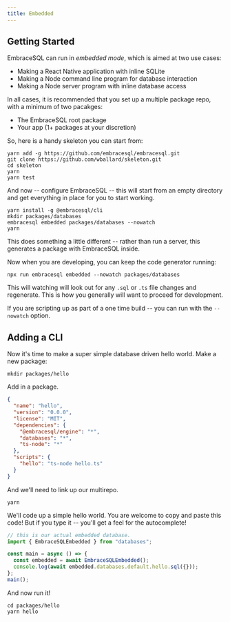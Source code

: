 ```yaml
---
title: Embedded
---
```


## Getting Started

EmbraceSQL can run in _embedded mode_, which is aimed at two use cases:

- Making a React Native application with inline SQLite
- Making a Node command line program for database interaction
- Making a Node server program with inline database access

In all cases, it is recommended that you set up a multiple package repo, with a minimum of two pacakges:

- The EmbraceSQL root package
- Your app (1+ packages at your discretion)

So, here is a handy skeleton you can start from:

```shell
yarn add -g https://github.com/embracesql/embracesql.git
git clone https://github.com/wballard/skeleton.git
cd skeleton
yarn
yarn test
```

And now -- configure EmbraceSQL -- this will start from an empty directory
and get everything in place for you to start working.

```shell
yarn install -g @embracesql/cli
mkdir packages/databases
embracesql embedded packages/databases --nowatch
yarn
```

This does something a little different -- rather than run a server, this generates a package with EmbraceSQL inside.

Now when you are developing, you can keep the code generator running:

```shell
npx run embracesql embedded --nowatch packages/databases
```

This will watching will look out for any `.sql` or `.ts` file changes and regenerate.
This is how you generally will want to proceed for development.

If you are scripting up as part of a one time build -- you can run with the `--nowatch` option.

## Adding a CLI

Now it's time to make a super simple database driven hello world. Make a new package:

```shell
mkdir packages/hello
```

Add in a package.

```json title="packages/hello/package.json"
{
  "name": "hello",
  "version": "0.0.0",
  "license": "MIT",
  "dependencies": {
    "@embracesql/engine": "*",
    "databases": "*",
    "ts-node": "*"
  },
  "scripts": {
    "hello": "ts-node hello.ts"
  }
}
```

And we'll need to link up our multirepo.

```shell
yarn
```

We'll code up a simple hello world. You are welcome to copy and paste this code!
But if you type it -- you'll get a feel for the autocomplete!

```typescript title="packages/hello/hello.ts"
// this is our actual embedded database.
import { EmbraceSQLEmbedded } from "databases";

const main = async () => {
  const embedded = await EmbraceSQLEmbedded();
  console.log(await embedded.databases.default.hello.sql({}));
};
main();
```

And now run it!

```shell
cd packages/hello
yarn hello
```
